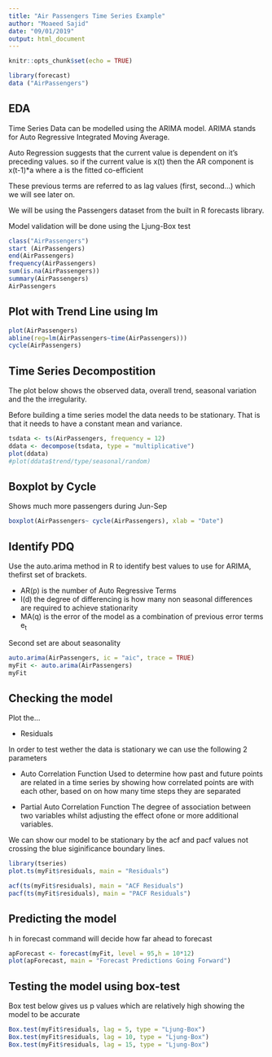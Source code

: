 ```yaml
---
title: "Air Passengers Time Series Example"
author: "Moaeed Sajid"
date: "09/01/2019"
output: html_document
---
```


```r
knitr::opts_chunk$set(echo = TRUE)

library(forecast)
data ("AirPassengers")
```

## EDA

Time Series Data can be modelled using the ARIMA model.  ARIMA stands for Auto Regressive Integrated Moving Average.

Auto Regression suggests that the current value is dependent on it's preceding values.  so if the current value is x(t) then the AR component is x(t-1)*a where a is the fitted co-efficient

These previous terms are referred to as lag values (first, second...) which we will see later on.

We will be using the Passengers dataset from the built in R forecasts library.  

Model validation will be done using the Ljung-Box test

```r
class("AirPassengers")
start (AirPassengers)
end(AirPassengers)
frequency(AirPassengers)
sum(is.na(AirPassengers))
summary(AirPassengers)
AirPassengers
```

## Plot with Trend Line using lm


```r
plot(AirPassengers)
abline(reg=lm(AirPassengers~time(AirPassengers)))
cycle(AirPassengers)
```

## Time Series Decompostition

The plot below shows the observed data, overall trend, seasonal variation and the the irregularity.  

Before building a time series model the data needs to be stationary.  That is that it needs to have a constant mean and variance.

```r
tsdata <- ts(AirPassengers, frequency = 12)
ddata <- decompose(tsdata, type = "multiplicative")
plot(ddata)
#plot(ddata$trend/type/seasonal/random)
```


## Boxplot by Cycle

Shows much more passengers during Jun-Sep

```r
boxplot(AirPassengers~ cycle(AirPassengers), xlab = "Date")
```

## Identify PDQ

Use the auto.arima method in R to identify best values to use for ARIMA, thefirst set of brackets.  
 
 - AR(p) is the number of Auto Regressive Terms
 - I(d) the degree of differencing is how many non seasonal differences are required to achieve stationarity
 - MA(q) is the error of the model as a combination of previous error terms e~t~
 
Second set are about seasonality 

```r
auto.arima(AirPassengers, ic = "aic", trace = TRUE)
myFit <- auto.arima(AirPassengers)
myFit
```     

## Checking the model

Plot the...

- Residuals

In order to test wether the data is stationary we can use the following 2 parameters

- Auto Correlation Function
Used to determine how past and future points are related in a time series by showing how correlated points are with each other, based on on how many time steps they are separated  

- Partial Auto Correlation Function
The degree of association between two variables whilst adjusting the effect ofone or more additional variables.

We can show our model to be stationary by the acf and pacf values not crossing the blue siginificance boundary lines.


```r
library(tseries)
plot.ts(myFit$residuals, main = "Residuals")

acf(ts(myFit$residuals), main = "ACF Residuals")
pacf(ts(myFit$residuals), main = "PACF Residuals")
```     
## Predicting the model

h in forecast command will decide how far ahead to forecast


```r
apForecast <- forecast(myFit, level = 95,h = 10*12)
plot(apForecast, main = "Forecast Predictions Going Forward")
```
  
  
## Testing the model using box-test

Box test below gives us p values which are relatively high showing the model to be accurate


```r
Box.test(myFit$residuals, lag = 5, type = "Ljung-Box")
Box.test(myFit$residuals, lag = 10, type = "Ljung-Box")
Box.test(myFit$residuals, lag = 15, type = "Ljung-Box")

```
